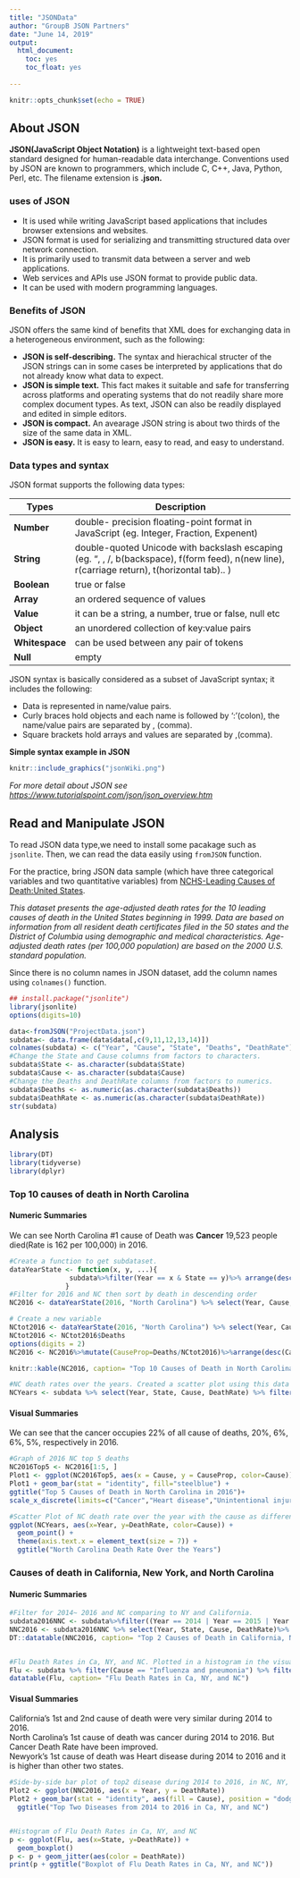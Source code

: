 ---
title: "JSONData"
author: "GroupB JSON Partners"
date: "June 14, 2019"
output:   
  html_document:  
    toc: yes  
    toc_float: yes  
    
---

```{r setup, include=FALSE}
knitr::opts_chunk$set(echo = TRUE)
```

## About JSON  
  
  
**JSON(JavaScript Object Notation)** is a lightweight text-based open standard designed for human-readable data interchange. Conventions used by JSON are known to programmers, which include C, C++, Java, Python, Perl, etc. The filename extension is **.json.**  
  
  
### uses of JSON  
  
  * It is used while writing JavaScript based applications that includes browser extensions and websites.  
  * JSON format is used for serializing and transmitting structured data over network connection.  
  * It is primarily used to transmit data between a server and web applications.  
  * Web services and APIs use JSON format to provide public data.  
  * It can be used with modern programming languages.  


### Benefits of JSON   
  
JSON offers the same kind of benefits that XML does for exchanging data in a heterogeneous environment, such as the following:  
  
  * **JSON is self-describing.** The syntax and hierachical structer of the JSON strings can in some cases be interpreted by applications that do not already know what data to expect.  
  * **JSON is simple text.** This fact makes it suitable and safe for transferring across platforms and operating systems that do not readily share more complex document types. As text, JSON can also be readily displayed and edited in simple editors.  
  * **JSON is compact.** An avearage JSON string is about two thirds of the size of the same data in XML.  
  * **JSON is easy.** It is easy to learn, easy to read, and easy to understand.  
  
  
### Data types and syntax    
  
JSON format supports the following data types:  

  **Types**      | **Description**
  ---------------|-------------------------------------------------------------------------------------------------------------------------------------------------
  **Number**     | double- precision floating-point format in JavaScript (eg. Integer, Fraction, Expenent)   
  **String**     | double-quoted Unicode with backslash escaping (eg. ", \, /, b(backspace), f(form feed), n(new line), r(carriage return), t(horizontal tab).. )   
  **Boolean**    | true or false  
  **Array**      | an ordered sequence of values    
  **Value**      | it can be a string, a number, true or false, null etc  
  **Object**     | an unordered collection of key:value pairs  
  **Whitespace** | can be used between any pair of tokens  
  **Null**       | empty  

  
  
JSON syntax is basically considered as a subset of JavaScript syntax; it includes the following:  

  * Data is represented in name/value pairs.  
  * Curly braces hold objects and each name is followed by ':'(colon), the name/value pairs are separated by , (comma).  
  * Square brackets hold arrays and values are separated by ,(comma).  
  
**Simple syntax example in JSON** 

```{r graphics, out.width="400px", echo=FALSE }
knitr::include_graphics("jsonWiki.png")
```

*For more detail about JSON see <https://www.tutorialspoint.com/json/json_overview.htm>*  
  
  
  
## Read and Manipulate JSON  


To read JSON data type,we need to install some pacakage such as `jsonlite`. Then, we can read the data easily using `fromJSON` function.  
  
For the practice, bring JSON data sample (which have three categorical variables and two quantitative variables) from [NCHS-Leading Causes of Death:United States](https://catalog.data.gov/dataset/age-adjusted-death-rates-for-the-top-10-leading-causes-of-death-united-states-2013).  
  
*This dataset presents the age-adjusted death rates for the 10 leading causes of death in the United States beginning in 1999. Data are based on information from all resident death certificates filed in the 50 states and the District of Columbia using demographic and medical characteristics. Age-adjusted death rates (per 100,000 population) are based on the 2000 U.S. standard population.*

Since there is no column names in JSON dataset, add the column names using `colnames()` function.  

```{r, echo=TRUE, warning=FALSE}
## install.package("jsonlite")
library(jsonlite)
options(digits=10)

data<-fromJSON("ProjectData.json")
subdata<- data.frame(data$data[,c(9,11,12,13,14)])
colnames(subdata) <- c("Year", "Cause", "State", "Deaths", "DeathRate") 
#Change the State and Cause columns from factors to characters.
subdata$State <- as.character(subdata$State)
subdata$Cause <- as.character(subdata$Cause)
#Change the Deaths and DeathRate columns from factors to numerics.
subdata$Deaths <- as.numeric(as.character(subdata$Deaths))
subdata$DeathRate <- as.numeric(as.character(subdata$DeathRate))
str(subdata)

```
  
  
  
## Analysis 


```{r echo=FALSE, include =FALSE, results = 'hide'}
library(DT)
library(tidyverse)
library(dplyr)
```
  
  
### Top 10 causes of death in North Carolina  
  
  
#### Numeric Summaries
  
We can see North Carolina #1 cause of Death was **Cancer** 19,523 people died(Rate is 162 per 100,000) in 2016.  
  
```{r, echo=FALSE, eval= TRUE}
#Create a function to get subdataset.
dataYearState <- function(x, y, ...){
               subdata%>%filter(Year == x & State == y)%>% arrange(desc(Deaths))
              }
#Filter for 2016 and NC then sort by death in descending order
NC2016 <- dataYearState(2016, "North Carolina") %>% select(Year, Cause, Deaths, DeathRate)%>%filter(Cause!="All causes")

# Create a new variable 
NCtot2016 <- dataYearState(2016, "North Carolina") %>% select(Year, Cause, Deaths, DeathRate)%>%filter(Cause=="All causes")
NCtot2016 <- NCtot2016$Deaths
options(digits = 2)
NC2016 <- NC2016%>%mutate(CauseProp=Deaths/NCtot2016)%>%arrange(desc(CauseProp))

knitr::kable(NC2016, caption= "Top 10 Causes of Death in North Carolina in the Year 2016")

#NC death rates over the years. Created a scatter plot using this data in the visual section. 
NCYears <- subdata %>% select(Year, State, Cause, DeathRate) %>% filter(State == "North Carolina" & Cause!="All causes")

```


#### Visual Summaries  

We can see that the cancer occupies 22% of all cause of deaths, 20%, 6%, 6%, 5%, respectively in 2016.  
  
```{r, echo=FALSE, eval= TRUE}
#Graph of 2016 NC top 5 deaths 
NC2016Top5 <- NC2016[1:5, ]
Plot1 <- ggplot(NC2016Top5, aes(x = Cause, y = CauseProp, color=Cause))
Plot1 + geom_bar(stat = "identity", fill="steelblue") +
ggtitle("Top 5 Causes of Death in North Carolina in 2016")+
scale_x_discrete(limits=c("Cancer","Heart disease","Unintentional injuries", "CLRD", "Stroke"))

#Scatter Plot of NC death rate over the year with the cause as different colors. 
ggplot(NCYears, aes(x=Year, y=DeathRate, color=Cause)) + 
  geom_point() +
  theme(axis.text.x = element_text(size = 7)) +
  ggtitle("North Carolina Death Rate Over the Years")

```

 

### Causes of death in California, New York, and North Carolina   

  
#### Numeric Summaries    


```{r, echo=FALSE, eval= TRUE}
#Filter for 2014~ 2016 and NC comparing to NY and California.
subdata2016NNC <- subdata%>%filter((Year == 2014 | Year == 2015 | Year == 2016) & (State == "North Carolina" | State =="New York" | State =="California") &(Cause=="Cancer" | Cause=="Heart disease"))
NNC2016 <- subdata2016NNC %>% select(Year, State, Cause, DeathRate)%>% arrange(Year, State, desc(DeathRate))
DT::datatable(NNC2016, caption= "Top 2 Causes of Death in California, New York, and North Carolina from 2014 to 2016")


#Flu Death Rates in Ca, NY, and NC. Plotted in a histogram in the visual section. 
Flu <- subdata %>% filter(Cause == "Influenza and pneumonia") %>% filter(State == "California" | State == "New York" | State == "North Carolina") %>% select(Year, Cause, State, DeathRate)
datatable(Flu, caption= "Flu Death Rates in Ca, NY, and NC")

```

  
#### Visual Summaries  

California's 1st and 2nd cause of death were very similar during 2014 to 2016.  
North Carolina's 1st cause of death was cancer during 2014 to 2016. But Cancer Death Rate have been improved.  
Newyork's 1st cause of death was Heart disease during 2014 to 2016 and it is higher than other two states.

```{r, echo=FALSE, eval= TRUE}

#Side-by-side bar plot of top2 disease during 2014 to 2016, in NC, NY, or Ca. 
Plot2 <- ggplot(NNC2016, aes(x = Year, y = DeathRate)) 
Plot2 + geom_bar(stat = "identity", aes(fill = Cause), position = "dodge") + facet_wrap( ~ State, labeller = label_both) + xlab("Year") + scale_fill_discrete(name = "") +
  ggtitle("Top Two Diseases from 2014 to 2016 in Ca, NY, and NC")


#Histogram of Flu Death Rates in Ca, NY, and NC
p <- ggplot(Flu, aes(x=State, y=DeathRate)) + 
  geom_boxplot()
p <- p + geom_jitter(aes(color = DeathRate))
print(p + ggtitle("Boxplot of Flu Death Rates in Ca, NY, and NC"))
```


